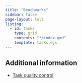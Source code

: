 ```yaml
---
title: "Benchmarks"
sidebar: false
page-layout: full
listing:
  - id: tasks
    type: grid
    contents: "*/index.qmd"
    template: tasks.ejs
---
```


:::{#tasks}
:::

## Additional information

* [Task quality control](quality_control.qmd)